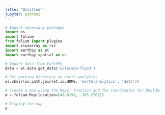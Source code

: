 ```yaml
---
title: "Untitled"
jupyter: python3
---
```


```python
# Import necessary packages
import os 
import folium
from folium import plugins
import rioxarray as rxr
import earthpy as et
import earthpy.spatial as es

# Import data from EarthPy
data = et.data.get_data('colorado-flood')

# Set working directory to earth-analytics
os.chdir(os.path.join(et.io.HOME, 'earth-analytics', 'data'))

```


```python
# Create a map using the Map() function and the coordinates for Boulder, CO
m = folium.Map(location=[40.0150, -105.2705])

# Display the map
m
```

